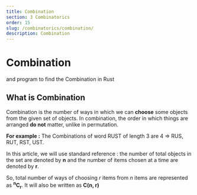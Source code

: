 ```yaml
---
title: Combination
section: 3 Combinatorics
order: 15
slug: /combinatorics/combination/
description: Combination
---
```


# Combination
and program to find the Combination in Rust

## What is Combination

Combination is the number of ways in which we can **choose** some objects from the given set of objects.
In combination, the order in which things are arranged **do not** matter, unlike in permutation.

**For example :** The Combinations of word RUST of length 3 are 4 => RUS, RUT, RST, UST.

In this article, we will use standard reference : the number of total objects in the set are denoted by **n** and the number of items chosen at a time are denoted by **r**.

So, total number of ways of choosing *r* items from *n* items are represented as **<sup>n</sup>C<sub>r</sub>**. It will also be written as **C(n, r)**
